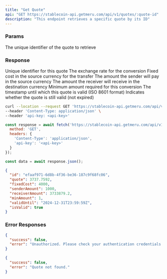 ```yaml
---
title: "Get Quote"
api: "GET https://stablecoin-api.getmeru.com/api/v1/quotes/:quote-id"
description: "This endpoint retrieves a specific quote by its ID"
---
```


### Params

<ParamField path="quote-id" type="string" required>
  The unique identifier of the quote to retrieve
</ParamField>

### Response

<ResponseField name="id" type="string">
  Unique identifier for this quote
</ResponseField>

<ResponseField name="quote" type="number">
  The exchange rate for the conversion
</ResponseField>

<ResponseField name="fixedCost" type="number">
  Fixed cost in the source currency for the transfer
</ResponseField>

<ResponseField name="senderAmount" type="number">
  The amount the sender will pay in the source currency
</ResponseField>

<ResponseField name="receiverAmount" type="number">
  The amount the receiver will receive in the destination currency
</ResponseField>

<ResponseField name="minAmount" type="number">
  Minimum amount required for this conversion
</ResponseField>

<ResponseField name="validUntil" type="string">
  The timestamp until which this quote is valid (ISO 8601 format)
</ResponseField>

<ResponseField name="isValid" type="boolean">
  Indicates whether the quote is still valid (not expired)
</ResponseField>

<RequestExample>

```bash cURL
curl --location --request GET 'https://stablecoin-api.getmeru.com/api/v1/quotes/efaaf971-6d8b-4f36-be36-187c9f68fc06' \
--header 'Content-Type: application/json' \
--header 'api-key: <api-key>'
```

```js Javascript
const response = await fetch('https://stablecoin-api.getmeru.com/api/v1/quotes/efaaf971-6d8b-4f36-be36-187c9f68fc06', {
  method: 'GET',
  headers: {
    'Content-Type': 'application/json',
    'api-key': '<api-key>'
  }
});

const data = await response.json();
```

</RequestExample>

<ResponseExample>

```json 200
{
  "id": "efaaf971-6d8b-4f36-be36-187c9f68fc06",
  "quote": 3737.7592,
  "fixedCost": 4000,
  "senderAmount": 1000,
  "receiverAmount": 3733879.2,
  "minAmount": 1,
  "validUntil": "2024-12-31T23:59:59Z",
  "isValid": true
}
```

</ResponseExample>

### Error Responses

<ResponseExample>

```json 401
{
  "success": false,
  "error": "Unauthorized. Please check your authentication credentials."
}
```

```json 404
{
  "success": false,
  "error": "Quote not found."
}
```

</ResponseExample>
